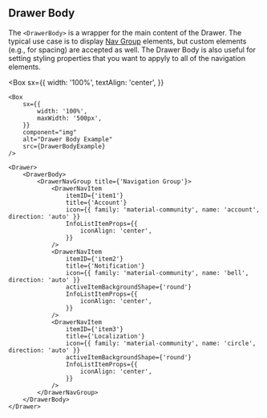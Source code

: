 
## Drawer Body

The `<DrawerBody>` is a wrapper for the main content of the Drawer. The typical use case is to display [Nav Group](/components/drawer-nav-group/examples) elements, but custom elements (e.g., for spacing) are accepted as well. The Drawer Body is also useful for setting styling properties that you want to appyly to all of the navigation elements.

<Box
    sx={{
        width: '100%',
        textAlign: 'center',
    }}
>
    <Box
        sx={{
            width: '100%',
            maxWidth: '500px',
        }}
        component="img"
        alt="Drawer Body Example"
        src={DrawerBodyExample}
    />
</Box>

```
<Drawer>
    <DrawerBody>
        <DrawerNavGroup title={'Navigation Group'}>
            <DrawerNavItem
                itemID={'item1'}
                title={'Account'}
                icon={{ family: 'material-community', name: 'account', direction: 'auto' }}
                InfoListItemProps={{
                    iconAlign: 'center',
                }}
            />
            <DrawerNavItem
                itemID={'item2'}
                title={'Notification'}
                icon={{ family: 'material-community', name: 'bell', direction: 'auto' }}
                activeItemBackgroundShape={'round'}
                InfoListItemProps={{
                    iconAlign: 'center',
                }}
            />
            <DrawerNavItem
                itemID={'item3'}
                title={'Localization'}
                icon={{ family: 'material-community', name: 'circle', direction: 'auto' }}
                activeItemBackgroundShape={'round'}
                InfoListItemProps={{
                    iconAlign: 'center',
                }}
            />
        </DrawerNavGroup>
    </DrawerBody>
</Drawer>
```
